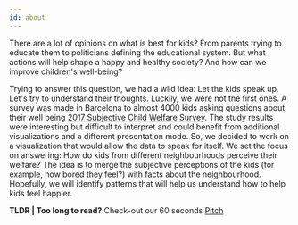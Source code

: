 ```yaml
---
id: about
---
```


There are a lot of opinions on what is best for kids? From parents trying to educate them to politicians defining the educational system. But what actions will help shape a happy and healthy society? And how can we improve children's well-being? 

Trying to answer this question, we had a wild idea: Let the kids speak up. Let's try to understand their thoughts. Luckily, we were not the first ones. A survey was made in Barcelona to almost 4000 kids asking questions about their well being [2017 Subjective Child Welfare Survey](https://w10.bcn.es/APPS/riswestudis/documentacio.do?reqCode=mostrarImatge&idDoc=10447). 
The study results were interesting but difficult to interpret and could benefit from additional visualizations and a different presentation mode. So, we decided to work on a visualization that would allow the data to speak for itself. We set the focus on answering: How do kids from different neighbourhoods perceive their welfare?
The idea is to merge the subjective perceptions of the kids (for example, how bored they feel?) with facts about the neighbourhood. Hopefully, we will identify patterns that will help us understand how to help kids feel happier.

**TLDR | Too long to read?** Check-out our 60 seconds [Pitch](https://youtu.be/wwvJ0-q_bBY)
